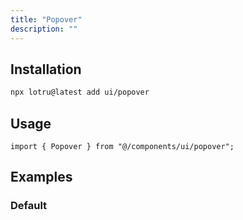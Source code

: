 ```yaml
---
title: "Popover"
description: ""
---
```


<ComponentPreview id="examples/popover-01" />

## Installation

```bash
npx lotru@latest add ui/popover
```

## Usage

```tsx
import { Popover } from "@/components/ui/popover";
```

## Examples

### Default

<ComponentPreview id="examples/popover-01" />
